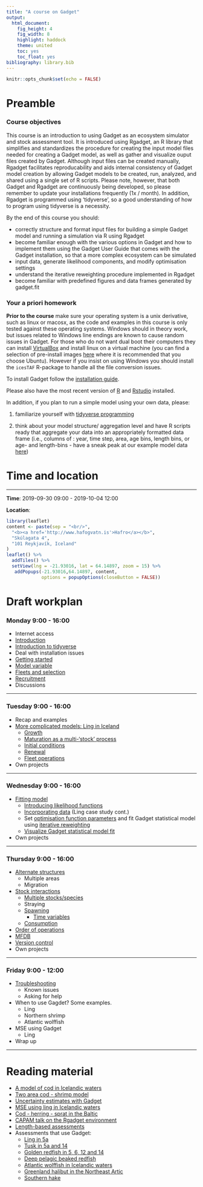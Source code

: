 ```yaml
---
title: "A course on Gadget"
output: 
  html_document:
    fig_height: 4
    fig_width: 8
    highlight: haddock
    theme: united
    toc: yes
    toc_float: yes
bibliography: library.bib
---
```


```r
knitr::opts_chunk$set(echo = FALSE)
```

# Preamble


### Course objectives

This course is an introduction to using Gadget as an ecosystem simulator 
and stock assessment tool. It is introduced using Rgadget, an R library 
that simplifies and standardizes the procedure for creating the input model 
files needed for creating a Gadget model, as well as gather and visualize 
ouput files created by Gadget. Although input files can be created manually,
Rgadget facilitates reproducability and aids internal consistency of Gadget 
model creation by allowing Gadget models to be created, run, analyzed, and 
shared using a single set of R scripts. Please note, however, that both
Gadget and Rgadget are continuously being developed, so please remember to
update your installations frequently (1x / month). In addition, Rgadget is 
programmed using 'tidyverse', so a good understanding of how to program using 
tidyverse is a necessity. 

By the end of this course you should:

* correctly structure and format input files for building a simple Gadget
model and running a simulation via R using Rgadget
* become familiar enough with the various options in Gadget and how to implement
them using the Gadget User Guide that comes with the Gadget installation,
so that a more complex ecosystem can be simulated
* input data, generate likelihood components, and modify optimisation settings 
* understand the iterative reweighting procedure implemented in Rgadget
* become familiar with predefined figures and data frames generated by gadget.fit

### Your a priori homework

**Prior to the course** make sure your operating system is a unix derivative, 
such as linux or macosx, as the code and examples in this course is only tested 
against these operating systems. Windows should in theory work, but issues related 
to Windows line endings are known to cause random issues in Gadget. For those who do 
not want dual boot their computers they can install [VirtualBox](https://www.virtualbox.org/) 
and install linux on a virtual machine (you can find a selection of pre-install images 
[here](https://www.osboxes.org/virtualbox-images/) where it is recommended that you choose Ubuntu). 
However if you insist on using Windows you should install the `icesTAF` R-package to handle all the file conversion issues.  

To install Gadget follow the [installation guide](Gadget_installation.html). 

Please also have the most recent version of [R](https://cran.r-project.org/) and [Rstudio](https://www.rstudio.com/) installed.

In addition, if you plan to run a simple model using your own data, please:

1. familiarize yourself with [tidyverse programming](Tidyverse.html)

2. think about your model structure/ aggregation level and have R scripts ready that 
aggregate your data into an appropriately formatted data frame (i.e., columns of :
year, time step, area, age bins, length bins, or age- and length-bins - have a sneak
peak at our example model data [here](data_provided.zip))

# Time and location
___

__Time__: 2019-09-30 09:00 - 2019-10-04 12:00

__Location__:
```r
library(leaflet)
content <- paste(sep = "<br/>",
  "<b><a href='http://www.hafogvatn.is'>Hafro</a></b>",
  "Skúlagata 4",
  "101 Reykjavík, Iceland"
)
leaflet() %>% 
  addTiles() %>% 
  setView(lng = -21.93016, lat = 64.14897, zoom = 15) %>%
   addPopups(-21.93016,64.14897, content,
             options = popupOptions(closeButton = FALSE))
```

# Draft workplan

### Monday 9:00 - 16:00

* Internet access
* [Introduction](introduction.html)
* [Introduction to tidyverse](Tidyverse.html)
* Deal with installation issues
* [Getting started](getting_started.html)
* [Model variable](getting_started.html#gadget_variables)
* [Fleets and selection](getting_started.html#predation)
* [Recruitment](getting_started.html#predation)
* Discussions

---

### Tuesday 9:00 - 16:00
* Recap and examples 
* [More complicated models: Ling in Iceland](day2_lingmodel.html)
  + [Growth](day2_lingmodel.html#growth)
  + [Maturation as a multi-'stock' process](day2_lingmodel.html#maturation_as_multi-‘stock’_models)
  + [Initial conditions](day2_lingmodel.html#initial_conditions)
  + [Renewal](day2_lingmodel.html#renewal)
  + [Fleet operations](day2_lingmodel.html#set_up_fleets_using_catch_or_effort_data)
* Own projects

---

### Wednesday 9:00 - 16:00
* [Fitting model](day3_fitlingmodel.html)
  + [Introducing likelihood functions](day3_fitlingmodel.html#introducing_likelihood_functions)
  + [Incorporating data](day3_fitlingmodel.html#fitting_a_gadget_model_to_data) (Ling case study cont.)
  + Set [optimisation function parameters](day3_fitlingmodel.html#set_optimisation_routine) and fit Gadget statistical model using [iterative reweighting](day3_fitlingmodel.html#using_the_iterative_reweighting_function_to_fit_a_gadget_statistical_model)
  + [Visualize Gadget statistical model fit](day3_fitlingmodel.html#visualize_gadget_statistical_model_fit)
* Own projects

---

### Thursday 9:00 - 16:00
* [Alternate structures](day4_multi_area.html)
  + Multiple areas
  + Migration
* [Stock interactions](stock_interactions.html)
  + [Multiple stocks/species](stock_interactions.html#fish_recruits_into_a_stock)
  + Straying
  + [Spawning](stock_interactions.html#spawning)
    * [Time variables](stock_interactions.html#time_variables)
  + [Consumption](stock_interactions.html#consumption)
* [Order of operations](https://hafro.github.io/gadget/docs/userguide#order_of_calculations)
* [MFDB](mfdb.html)
* [Version control](https://github.com/fishvice/gadget-models/)
* Own projects

---

### Friday 9:00 - 12:00

* [Troubleshooting](troubleshooting.html)
  + Known issues
  + Asking for help
* When to use Gagdet? Some examples.
  + Ling
  + Northern shrimp
  + Atlantic wolffish
* MSE using Gadget
  + Ling 
* Wrap up

---

# Reading material

* [A model of cod in Icelandic waters](docs/ajms.pdf)
* [Two area cod - shrimp model](http://raunvisindastofnun.hi.is/sites/raunvisindastofnun.hi.is/files/rh-03-2011.pdf)
* [Uncertainty estimates with Gadget](docs/TAMS_Elvarsson.pdf)
* [MSE using ling in Icelandic waters](docs/elvarsson2018ling.pdf)
* [Cod - herring - sprat in the Baltic](docs/Kulatska_baltic_2018.pdf)
* [CAPAM talk on the Rgadget environment](http://capamresearch.org/sites/default/files/gadget_pre_Bjarki.pdf)
* [Length-based assessments](docs/lba.pdf)
* Assessments that use Gadget:
  + [Ling in 5a](http://www.ices.dk/sites/pub/Publication%20Reports/Stock%20Annexes/2017/lin.27.5a_SA.pdf)
  + [Tusk in 5a and 14](http://www.ices.dk/sites/pub/Publication%20Reports/Stock%20Annexes/2017/lin.27.5a_SA.pdf)
  + [Golden redfish in 5, 6, 12 and 14](http://ices.dk/sites/pub/Publication%20Reports/Stock%20Annexes/2015/smr-5614_SA.pdf)
  + [Deep pelagic beaked redfish](http://ices.dk/sites/pub/Publication%20Reports/Stock%20Annexes/2015/smn-dp_SA.pdf) 
  + [Atlantic wolffish in Icelandic waters](https://www.hafogvatn.is/static/extras/images/09-AtlanticWolffish_TR%20(1)1141513.pdf)
  + [Greenland halibut in the Northeast Artic](http://ices.dk/sites/pub/Publication%20Reports/Stock%20Annexes/2015/ghl-arct_SA.pdf)
  + [Southern hake](http://www.ices.dk/sites/pub/Publication%20Reports/Stock%20Annexes/2017/hke-soth_SA.pdf)
 